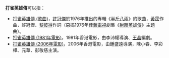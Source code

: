 '''打雀英雄傳'''可以指：
*[[打雀英雄傳_(歌曲)|打雀英雄傳 (歌曲)]]，[[許冠傑|許冠傑]]於1976年推出的專輯《[[半斤八兩_(專輯)|半斤八兩]]》的歌曲，[[黃霑|黃霑]]作曲，許冠傑、[[黎彼得|黎彼得]]作詞（惡搞1976年[[佳藝電視|佳藝電視]]劇集《[[射鵰英雄傳_(1976年電視劇)|射鵰英雄傳]]》主題曲）。
*[[打雀英雄傳_(1981年電影)|打雀英雄傳 (1981年電影)]]，1981年香港電影，由李沛權導演、[[王晶_(導演)|王晶]]編劇。
*[[打雀英雄傳_(2006年電影)|打雀英雄傳 (2006年電影)]]，2006年香港電影，由鍾盛遠導演，陳小春、李彩樺、元華、彭敬慈主演。

{{disambig|cat=五字作品消歧義}}